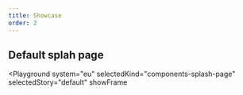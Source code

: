 ```yaml
---
title: Showcase
order: 2
---
```




## Default splah page

<Playground
  system="eu"
  selectedKind="components-splash-page"
  selectedStory="default"
  showFrame
>
  <Html markup={splashPage} />
</Playground>
